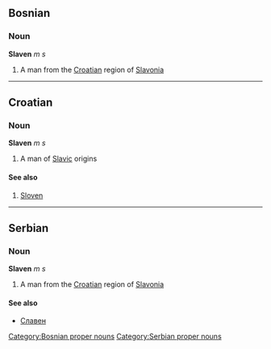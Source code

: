==Bosnian==
===Noun===
'''Slaven''' ''m s''
#A man from the [[Croatian]] region of [[Slavonia]]
[[Category:Bosnian proper nouns]]
----

==Croatian==
===Noun===
'''Slaven''' ''m s''
#A man of [[Slavic]] origins
====See also====
#[[Sloven]]
----

==Serbian==
===Noun===
'''Slaven''' ''m s''
#A man from the [[Croatian]] region of [[Slavonia]]
====See also====
*[[Славен]]
[[Category:Serbian proper nouns]]